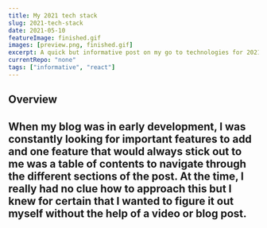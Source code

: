 ```yaml
---
title: My 2021 tech stack
slug: 2021-tech-stack
date: 2021-05-10
featureImage: finished.gif
images: [preview.png, finished.gif]
excerpt: A quick but informative post on my go to technologies for 2021.
currentRepo: "none"
tags: ["informative", "react"]
---
```


<section>

# Overview

## When my blog was in early development, I was constantly looking for important features to add and one feature that would always stick out to me was a table of contents to navigate through the different sections of the post. At the time, I really had no clue how to approach this but I knew for certain that I wanted to figure it out myself without the help of a video or blog post.

</section>

